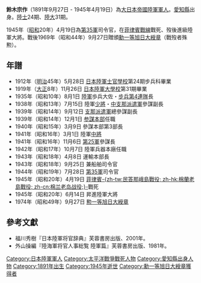 {{Infobox Military Person
|name= 鈴木宗作
|lived= 1891年9月27日 - 1945年4月19日 
|placeofbirth=[[日本|日本]][[愛知縣|愛知縣]]
|placeofdeath= [[菲律賓|菲律賓]][[民答那峨海|民答那峨海]]
|image=[[File:Suzuki_Sosaku.jpg|200px]]
|caption=General Suzuki Sousaku
|nickname=
|allegiance=[[日本帝國|日本帝國]]
|branch=[[File:Flag_of_Japan.svg|22x20px]] [[大日本帝國陸軍|大日本帝國陸軍]]
|serviceyears=1912 - 1945
|rank=[[大將|大將]]
|commands=[[第35軍_(日本陸軍)|第35軍]]司令官
|unit=
|battles= [[雷伊泰島戰役|菲律賓戰線]] 
|awards=[[勲一等旭日大綬章|勲一等旭日大綬章]]
|family=
|laterwork=
}}
 
{{japanese|japanese=鈴木 宗作|kana=すずき そうさく|romaji=Suzuki Sousaku}}
'''鈴木宗作'''（1891年9月27日 - 1945年4月19日）為[[大日本帝國陸軍|大日本帝國陸軍]][[軍人|軍人]]。[[愛知縣|愛知縣]]出身。[[日本陸軍士官學校|陸士]]24期、[[日本陸軍大學校|陸大]]31期。

1945年（[[昭和|昭和]]20年）4月19日為[[第35軍_(日本陸軍)|第35軍]]司令官，在[[雷伊泰島戰役|菲律賓戰線]]戰死、歿後進級陸軍大將。戰後1969年（昭和44年）9月27日贈頒[[勳一等旭日大綬章|勳一等旭日大綬章]]（戰歿者殊勲）。

== 年譜 ==
*1912年（[[明治|明治]]45年）5月28日 [[日本陸軍士官學校|日本陸軍士官學校]]第24期步兵科畢業
*1919年（[[大正|大正]]8年）11月26日 [[日本陸軍大學校|日本陸軍大學校]]第31期畢業
*1935年（昭和10年）8月1日 [[陸軍|陸軍]]歩兵大佐・[[步兵第4連隊|步兵第4連隊]]長
*1938年（昭和13年）7月15日 陸軍[[少將|少將]]・[[中支那派遣軍|中支那派遣軍]]參謀副長
*1939年（昭和14年）9月12日 [[支那派遣軍|支那派遣軍]]總參謀副長
*1939年（昭和14年）12月1日 [[參謀本部_(日本)|参謀本部]]任職
*1940年（昭和15年）3月9日 參謀本部第3部長
*1941年（昭和16年）3月1日 陸軍[[中將|中將]]
*1941年（昭和16年）11月6日 [[第25軍_(日本陸軍)|第25軍]]參謀長
*1942年（昭和17年）10月7日 陸軍兵器本廠任職
*1943年（昭和18年）4月8日 運輸本部長
*1943年（昭和18年）9月25日 兼船舶司令官
*1944年（昭和19年）7月28日 [[第35軍司_(日本陸軍)|第35軍]]司令官
*1945年（昭和20年）4月19日 [[菲律賓|菲律賓]][[棉蘭老島戰役|-{zh-tw:民答那峨島戰役; zh-hk:棉蘭老島戰役; zh-cn:棉兰老岛战役;}-]]戰死
*1945年（昭和20年）6月14日 昇進陸軍大將
*1974年（昭和49年）9月27日 [[勲一等旭日大綬章|勲一等旭日大綬章]]

==參考文獻==
*福川秀樹『日本陸軍将官辞典』芙蓉書房出版、2001年。
*外山操編『陸海軍将官人事総覧 陸軍篇』芙蓉書房出版、1981年。

{{日本陸軍大將}}
[[Category:日本陸軍軍人|Category:日本陸軍軍人]]
[[Category:太平洋戰爭戰死人物|Category:太平洋戰爭戰死人物]]
[[Category:愛知縣出身人物|Category:愛知縣出身人物]]
[[Category:1891年出生|Category:1891年出生]]
[[Category:1945年逝世|Category:1945年逝世]]
[[Category:勳一等旭日大綬章獲得者|Category:勳一等旭日大綬章獲得者]]
